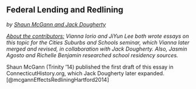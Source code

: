 ## Federal Lending and Redlining {#redlining}
*by [Shaun McGann and Jack Dougherty](#contributors)*



*[About the contributors:](#contributors) Vianna Iorio and JiYun Lee both wrote essays on this topic for the Cities Suburbs and Schools seminar, which Vianna later merged and revised, in collaboration with Jack Dougherty. Also, Jasmin Agosto and Richelle Benjamin researched school residency sources.*

Shaun McGann (Trinity '14) published the first draft of this essay in ConnecticutHistory.org, which Jack Dougherty later expanded.[@mcgannEffectsRedliningHartford2014]
